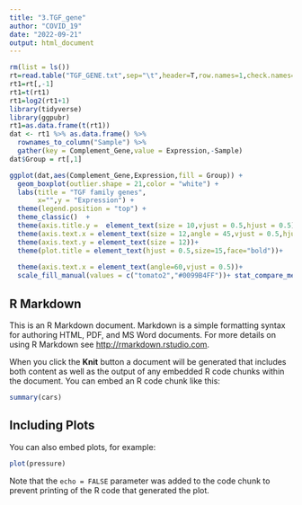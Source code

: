 ---
title: "3.TGF_gene"
author: "COVID_19"
date: "2022-09-21"
output: html_document
---

```{r setup, include=FALSE}
rm(list = ls())
rt=read.table("TGF_GENE.txt",sep="\t",header=T,row.names=1,check.names=F)    
rt1=rt[,-1]
rt1=t(rt1)
rt1=log2(rt1+1)
library(tidyverse)
library(ggpubr)
rt1=as.data.frame(t(rt1))
dat <- rt1 %>% as.data.frame() %>%
  rownames_to_column("Sample") %>% 
  gather(key = Complement_Gene,value = Expression,-Sample)
dat$Group = rt[,1]

ggplot(dat,aes(Complement_Gene,Expression,fill = Group)) + 
  geom_boxplot(outlier.shape = 21,color = "white") + 
  labs(title = "TGF family genes", 
       x="",y = "Expression") +
  theme(legend.position = "top") +   
  theme_classic()  + 
  theme(axis.title.y =  element_text(size = 10,vjust = 0.5,hjust = 0.5))+
  theme(axis.text.x = element_text(size = 12,angle = 45,vjust = 0.5,hjust = 0.5))+
  theme(axis.text.y = element_text(size = 12))+
  theme(plot.title = element_text(hjust = 0.5,size=15,face="bold"))+
  
  theme(axis.text.x = element_text(angle=60,vjust = 0.5))+
  scale_fill_manual(values = c("tomato2","#0099B4FF"))+ stat_compare_means(aes(group = Group,label = ..p.signif..),method = "wilcox.test")

```

## R Markdown

This is an R Markdown document. Markdown is a simple formatting syntax for authoring HTML, PDF, and MS Word documents. For more details on using R Markdown see <http://rmarkdown.rstudio.com>.

When you click the **Knit** button a document will be generated that includes both content as well as the output of any embedded R code chunks within the document. You can embed an R code chunk like this:

```{r cars}
summary(cars)
```

## Including Plots

You can also embed plots, for example:

```{r pressure, echo=FALSE}
plot(pressure)
```

Note that the `echo = FALSE` parameter was added to the code chunk to prevent printing of the R code that generated the plot.

